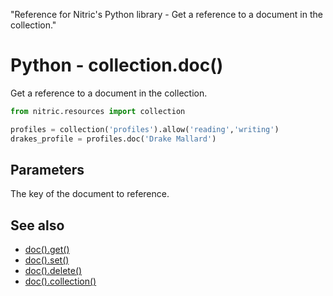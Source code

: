   "Reference for Nitric's Python library - Get a reference to a document in the collection."

# Python - collection.doc()

Get a reference to a document in the collection.

```python
from nitric.resources import collection

profiles = collection('profiles').allow('reading','writing')
drakes_profile = profiles.doc('Drake Mallard')
```

## Parameters

<Properties>
  <Property name="key" required type="string">
    The key of the document to reference.
  </Property>
</Properties>

## See also

- [doc().get()](./collection-doc-get)
- [doc().set()](./collection-doc-set)
- [doc().delete()](./collection-doc-delete)
- [doc().collection()](./collection-doc-collection)
